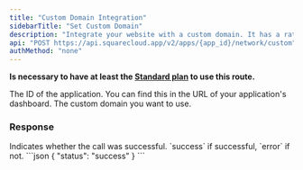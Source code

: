 ```yaml
---
title: "Custom Domain Integration"
sidebarTitle: "Set Custom Domain"
description: "Integrate your website with a custom domain. It has a rate limit of 1 request every 60 seconds."
api: "POST https://api.squarecloud.app/v2/apps/{app_id}/network/custom"
authMethod: "none"
---
```



**Is necessary to have at least the [Standard plan](https://squarecloud.app/plans) to use this route.**

<Authorization />

<ParamField path="app_id" type="string" placeholder="Application ID" required>
  The ID of the application. You can find this in the URL of your application's dashboard.
</ParamField>

<ParamField body="custom" type="string" placeholder="example.com" required>
  The custom domain you want to use.
</ParamField>

### Response

<ResponseField name="status" type="string">
  Indicates whether the call was successful. `success` if successful, `error` if not.
</ResponseField>

<ResponseExample>
```json
{
    "status": "success"
}
```
</ResponseExample>
